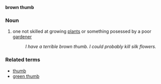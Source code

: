 '''brown thumb'''
===Noun===
#one not skilled at growing [[plant]]s or something posessed by a poor [[garden]]er
#:''I have a terrible brown thumb.  I could probably kill silk flowers.''

===Related terms===
*[[thumb]]
*[[green thumb]]